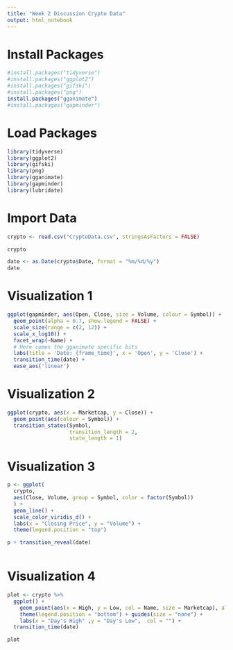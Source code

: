 ```yaml
---
title: "Week 2 Discussion Crypto Data"
output: html_notebook
---
```

# Install Packages
```r
#install.packages("tidyverse")
#install.packages("ggplot2")
#install.packages("gifski")
#install.packages("png")
install.packages("gganimate")
#install.packages("gapminder")
```


# Load Packages
```r
library(tidyverse)
library(ggplot2)
library(gifski)
library(png)
library(gganimate)
library(gapminder)
library(lubridate)
```

# Import Data
```r
crypto <- read.csv("CryptoData.csv", stringsAsFactors = FALSE)

crypto

date <- as.Date(crypto$Date, format = "%m/%d/%y")
date

```

# Visualization 1
```r
ggplot(gapminder, aes(Open, Close, size = Volume, colour = Symbol)) +
  geom_point(alpha = 0.7, show.legend = FALSE) +
  scale_size(range = c(2, 12)) +
  scale_x_log10() +
  facet_wrap(~Name) +
  # Here comes the gganimate specific bits
  labs(title = 'Date: {frame_time}', x = 'Open', y = 'Close') +
  transition_time(date) +
  ease_aes('linear')
```



# Visualization 2

```r
ggplot(crypto, aes(x = Marketcap, y = Close)) + 
  geom_point(aes(colour = Symbol)) + 
  transition_states(Symbol,
                    transition_length = 2,
                    state_length = 1)
```

# Visualization 3
```r
p <- ggplot(
  crypto,
  aes(Close, Volume, group = Symbol, color = factor(Symbol))
  ) +
  geom_line() +
  scale_color_viridis_d() +
  labs(x = "Closing Price", y = "Volume") +
  theme(legend.position = "top")

p + transition_reveal(date)



```

# Visualization 4
```r
plot <- crypto %>%
  ggplot() + 
    geom_point(aes(x = High, y = Low, col = Name, size = Marketcap), alpha = 0.8) + theme_minimal() + 
    theme(legend.position = "bottom") + guides(size = "none") + 
    labs(x = "Day's High" ,y = "Day's Low",  col = "") +
  transition_time(date)

plot

```








